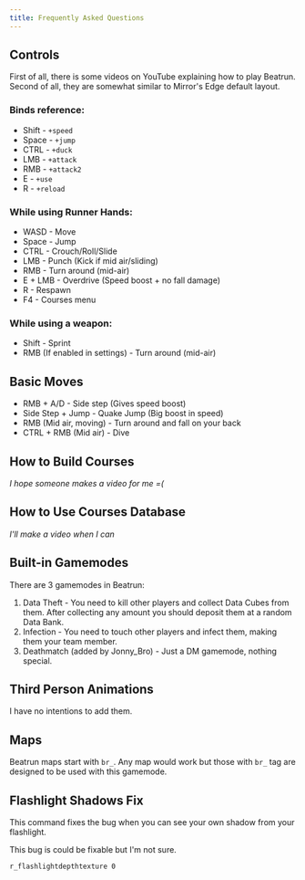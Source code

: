 ```yaml
---
title: Frequently Asked Questions
---
```


## Controls

First of all, there is some videos on YouTube explaining how to play Beatrun.
Second of all, they are somewhat similar to Mirror's Edge default layout.

### Binds reference:
- Shift - `+speed`
- Space - `+jump`
- CTRL - `+duck`
- LMB - `+attack`
- RMB - `+attack2`
- E - `+use`
- R - `+reload`

### While using Runner Hands:
- WASD - Move
- Space - Jump
- CTRL - Crouch/Roll/Slide
- LMB  - Punch (Kick if mid air/sliding)
- RMB - Turn around (mid-air)
- E + LMB - Overdrive (Speed boost + no fall damage)
- R - Respawn
- F4 - Courses menu

### While using a weapon:
- Shift - Sprint
- RMB (If enabled in settings) - Turn around (mid-air)

## Basic Moves

- RMB + A/D - Side step (Gives speed boost)
- Side Step + Jump - Quake Jump (Big boost in speed)
- RMB (Mid air, moving) - Turn around and fall on your back
- CTRL + RMB (Mid air) - Dive

## How to Build Courses

*I hope someone makes a video for me =(*

## How to Use Courses Database

*I'll make a video when I can*

## Built-in Gamemodes

There are 3 gamemodes in Beatrun:

1. Data Theft - You need to kill other players and collect Data Cubes from them. After collecting any amount you should deposit them at a random Data Bank.
2. Infection - You need to touch other players and infect them, making them your team member.
3. Deathmatch (added by Jonny_Bro) - Just a DM gamemode, nothing special.

## Third Person Animations

I have no intentions to add them.

## Maps

Beatrun maps start with `br_`. Any map would work but those with `br_` tag are designed to be used with this gamemode.

## Flashlight Shadows Fix

This command fixes the bug when you can see your own shadow from your flashlight.

<Callout type="warn">
	This bug is could be fixable but I'm not sure.
</Callout>

```bash title="Console command"
r_flashlightdepthtexture 0
```
